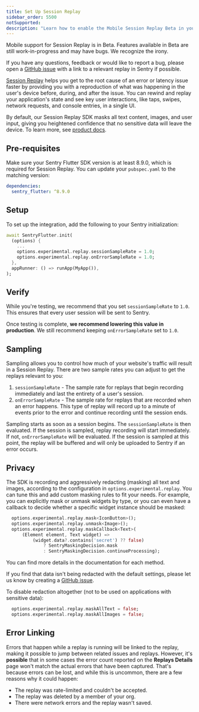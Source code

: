 ```yaml
---
title: Set Up Session Replay
sidebar_order: 5500
notSupported:
description: "Learn how to enable the Mobile Session Replay Beta in your app."
---
```


<Note>

Mobile support for Session Replay is in Beta. Features available in Beta are still work-in-progress and may have bugs. We recognize the irony.

If you have any questions, feedback or would like to report a bug, please open a [GitHub issue](https://github.com/getsentry/sentry-dart/issues/new?template=BUG_REPORT.yml) with a link to a relevant replay in Sentry if possible.

</Note>

[Session Replay](/product/explore/session-replay/) helps you get to the root cause of an error or latency issue faster by providing you with a reproduction of what was happening in the user's device before, during, and after the issue. You can rewind and replay your application's state and see key user interactions, like taps, swipes, network requests, and console entries, in a single UI.

By default, our Session Replay SDK masks all text content, images, and user input, giving you heightened confidence that no sensitive data will leave the device. To learn more, see [product docs](/product/explore/session-replay/).

## Pre-requisites

Make sure your Sentry Flutter SDK version is at least 8.9.0, which is required for Session Replay.
You can update your `pubspec.yaml` to the matching version:

```yaml
dependencies:
  sentry_flutter: ^8.9.0
```

## Setup

To set up the integration, add the following to your Sentry initialization:

```dart
await SentryFlutter.init(
  (options) {
    ...
    options.experimental.replay.sessionSampleRate = 1.0;
    options.experimental.replay.onErrorSampleRate = 1.0;
  },
  appRunner: () => runApp(MyApp()),
);
```

## Verify

While you're testing, we recommend that you set `sessionSampleRate` to `1.0`. This ensures that every user session will be sent to Sentry.

Once testing is complete, **we recommend lowering this value in production**. We still recommend keeping `onErrorSampleRate` set to `1.0`.

## Sampling

Sampling allows you to control how much of your website's traffic will result in a Session Replay. There are two sample rates you can adjust to get the replays relevant to you:

1. `sessionSampleRate` - The sample rate for replays that begin recording immediately and last the entirety of a user's session.
2. `onErrorSampleRate` - The sample rate for replays that are recorded when an error happens. This type of replay will record
   up to a minute of events prior to the error and continue recording until the session ends.

Sampling starts as soon as a session begins. The `sessionSampleRate` is then evaluated. If the session is sampled, replay recording will start immediately. If not, `onErrorSampleRate` will be evaluated. If the session is sampled at this point, the replay will be buffered and will only be uploaded to Sentry if an error occurs.

## Privacy

The SDK is recording and aggressively redacting (masking) all text and images, according to the configuration in `options.experimental.replay`.
You can tune this and add custom masking rules to fit your needs. For example, you can explicitly mask or unmask widgets by type,
or you can even have a callback to decide whether a specific widget instance should be masked:

```dart
  options.experimental.replay.mask<IconButton>();
  options.experimental.replay.unmask<Image>();
  options.experimental.replay.maskCallback<Text>(
      (Element element, Text widget) =>
          (widget.data?.contains('secret') ?? false)
              ? SentryMaskingDecision.mask
              : SentryMaskingDecision.continueProcessing);
```

You can find more details in the documentation for each method.

<Note>

If you find that data isn't being redacted with the default settings, please let us know by creating a [GitHub issue](https://github.com/getsentry/sentry-dart/issues/new?template=BUG_REPORT.yml).

</Note>

To disable redaction altogether (not to be used on applications with sensitive data):

```dart
  options.experimental.replay.maskAllText = false;
  options.experimental.replay.maskAllImages = false;
```

## Error Linking

Errors that happen while a replay is running will be linked to the replay, making it possible to jump between related issues and replays. However, it's **possible** that in some cases the error count reported on the **Replays Details** page won't match the actual errors that have been captured. That's because errors can be lost, and while this is uncommon, there are a few reasons why it could happen:

- The replay was rate-limited and couldn't be accepted.
- The replay was deleted by a member of your org.
- There were network errors and the replay wasn't saved.
